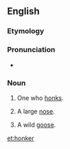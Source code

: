 ==English==

===Etymology===
{{suffix|honk|er}}

===Pronunciation===
* {{rhymes|ɒŋkə(r)}}

===Noun===
{{en-noun}}

#One who [[honk]]s.
# {{context|informal|lang=en}} A large [[nose]].
# {{context|informal|lang=en}} A wild [[goose]].

[[et:honker]]
